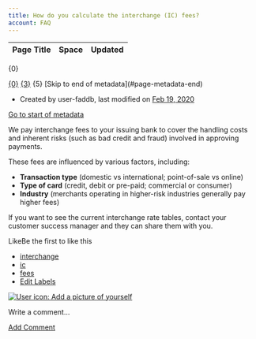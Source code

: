 ```yaml
---
title: How do you calculate the interchange (IC) fees?
account: FAQ 
---
```


<table class="aui"> <thead> <tr class="header"> <th class="search-result-title">Page Title</th> <th class="search-result-space">Space</th> <th class="search-result-date">Updated</th> </tr> </thead> </table> <p class="search-result-count">{0}</p> <tr class="search-result"> <td class="search-result-title"><a href="{1}" class="content-type-{2}"><span>{0}</span></a></td> <td class="search-result-space"><a class="space" href="/display/{4}/" title="{3}">{3}</a></td> <td class="search-result-date"><span class="date" title="{6}">{5}</span></td> </tr> [Skip to end of metadata](#page-metadata-end)

*   Created by user-faddb, last modified on [Feb 19, 2020](/pages/diffpagesbyversion.action?pageId=720933&selectedPageVersions=3&selectedPageVersions=4 "Show changes")

[Go to start of metadata](#page-metadata-start)

We pay interchange fees to your issuing bank to cover the handling costs and inherent risks (such as bad credit and fraud) involved in approving payments.

These fees are influenced by various factors, including:

*   **Transaction type** (domestic vs international; point-of-sale vs online)
*   **Type of card** (credit, debit or pre-paid; commercial or consumer)
*   **Industry** (merchants operating in higher-risk industries generally pay higher fees)

If you want to see the current interchange rate tables, contact your customer success manager and they can share them with you.

LikeBe the first to like this

*   [interchange](/label/FAQ/interchange)
*   [ic](/label/FAQ/ic)
*   [fees](/label/FAQ/fees)
*   [Edit Labels](# "Edit Labels (Type 'l')")

[![User icon: Add a picture of yourself](/s/en_GB/7901/abf7b35644d5a5d1d7e4b0969a83e8eb2b569fb5/_/images/icons/profilepics/add_profile_pic.svg)](/users/profile/editmyprofilepicture.action)

Write a comment…

[Add Comment](/pages/viewpage.action?pageId=720933&showComments=true&showCommentArea=true#addcomment)

